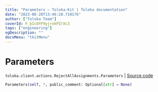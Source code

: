 ```yaml
---
title: "Parameters — Toloka-Kit | Toloka documentation"
date: "2023-06-20T13:46:28.710176"
author: ["Toloka Team"]
coverId: F_bIcOYF9yjrxkPZrXc3
tags: ["engineering"]
ogDescription: ""
docsMenu: "tkitMenu"
---
```


# Parameters

`toloka.client.actions.RejectAllAssignments.Parameters` | [Source code](https://github.com/Toloka/toloka-kit/blob/v1.2.0/src/client/actions.py#L201)

```python
Parameters(self, *, public_comment: Optional[str] = None)
```